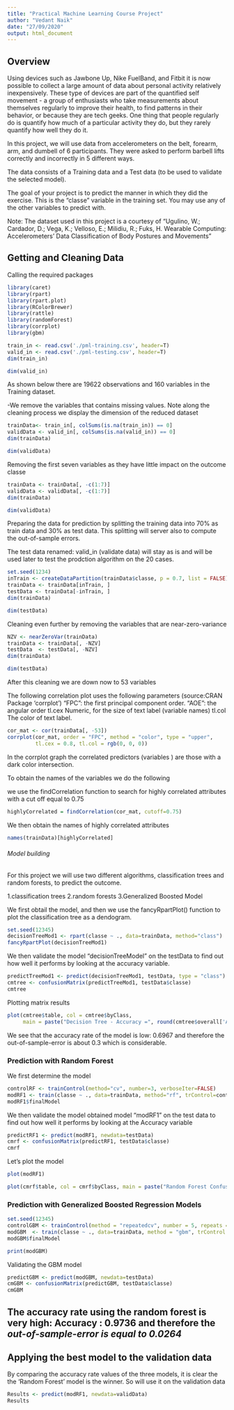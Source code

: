 ```yaml
---
title: "Practical Machine Learning Course Project"
author: "Vedant Naik"
date: "27/09/2020"
output: html_document
---
```


## Overview
Using devices such as Jawbone Up, Nike FuelBand, and Fitbit it is now possible to collect a large amount of data about personal activity relatively inexpensively. These type of devices are part of the quantified self movement - a group of enthusiasts who take measurements about themselves regularly to improve their health, to find patterns in their behavior, or because they are tech geeks. One thing that people regularly do is quantify how much of a particular activity they do, but they rarely quantify how well they do it.

In this project, we will use data from accelerometers on the belt, forearm, arm, and dumbell of 6 participants. They were asked to perform barbell lifts correctly and incorrectly in 5 different ways.

The data consists of a Training data and a Test data (to be used to validate the selected model).

The goal of your project is to predict the manner in which they did the exercise. This is the “classe” variable in the training set. You may use any of the other variables to predict with.

Note: The dataset used in this project is a courtesy of “Ugulino, W.; Cardador, D.; Vega, K.; Velloso, E.; Milidiu, R.; Fuks, H. Wearable Computing: Accelerometers’ Data Classification of Body Postures and Movements”

## Getting and Cleaning Data

Calling the required packages
```r
library(caret)
library(rpart)
library(rpart.plot)
library(RColorBrewer)
library(rattle)
library(randomForest)
library(corrplot)
library(gbm)
```
```r
train_in <- read.csv('./pml-training.csv', header=T)
valid_in <- read.csv('./pml-testing.csv', header=T)
dim(train_in)
```
```r
dim(valid_in)
```
As shown below there are 19622 observations and 160 variables in the Training dataset.

  -We remove the variables that contains missing values. Note along the cleaning process we display the dimension of the reduced dataset

```r
trainData<- train_in[, colSums(is.na(train_in)) == 0]
validData <- valid_in[, colSums(is.na(valid_in)) == 0]
dim(trainData)
```
```r
dim(validData)
```
Removing the first seven variables as they have little impact on the outcome classe
```r
trainData <- trainData[, -c(1:7)]
validData <- validData[, -c(1:7)]
dim(trainData)
```
```r
dim(validData)
```
Preparing the data for prediction by splitting the training data into 70% as train data and 30% as test data. This splitting will server also to compute the out-of-sample errors.


  The test data renamed: valid_in (validate data) will stay as is and will be used later to test the prodction algorithm on the 20 cases.
```r
set.seed(1234) 
inTrain <- createDataPartition(trainData$classe, p = 0.7, list = FALSE)
trainData <- trainData[inTrain, ]
testData <- trainData[-inTrain, ]
dim(trainData)
```
```r
dim(testData)
```
Cleaning even further by removing the variables that are near-zero-variance
```r
NZV <- nearZeroVar(trainData)
trainData <- trainData[, -NZV]
testData  <- testData[, -NZV]
dim(trainData)
```
```r
dim(testData)
```
After this cleaning we are down now to 53 variables


  The following correlation plot uses the following parameters (source:CRAN Package ‘corrplot’) “FPC”: the first principal component order. “AOE”: the angular order tl.cex Numeric, for the size of text label (variable names) tl.col The color of text label.
```r
cor_mat <- cor(trainData[, -53])
corrplot(cor_mat, order = "FPC", method = "color", type = "upper", 
         tl.cex = 0.8, tl.col = rgb(0, 0, 0))
```
In the corrplot graph the correlated predictors (variables ) are those with a dark color intersection.

To obtain the names of the variables we do the following

we use the findCorrelation function to search for highly correlated attributes with a cut off equal to 0.75
```r
highlyCorrelated = findCorrelation(cor_mat, cutoff=0.75)
```
We then obtain the names of highly correlated attributes
```r
names(trainData)[highlyCorrelated]
```
###### Model building
For this project we will use two different algorithms, classification trees and random forests, to predict the outcome.

 1.classification trees
 2.random forests
 3.Generalized Boosted Model

  We first obtail the model, and then we use the fancyRpartPlot() function to plot the classification tree as a dendogram.
```r
set.seed(12345)
decisionTreeMod1 <- rpart(classe ~ ., data=trainData, method="class")
fancyRpartPlot(decisionTreeMod1)
```
We then validate the model “decisionTreeModel” on the testData to find out how well it performs by looking at the accuracy variable.

```r
predictTreeMod1 <- predict(decisionTreeMod1, testData, type = "class")
cmtree <- confusionMatrix(predictTreeMod1, testData$classe)
cmtree
```
Plotting matrix results
```r
plot(cmtree$table, col = cmtree$byClass, 
     main = paste("Decision Tree - Accuracy =", round(cmtree$overall['Accuracy'], 4)))
```
We see that the accuracy rate of the model is low: 0.6967 and therefore the out-of-sample-error is about 0.3 which is considerable.

### Prediction with Random Forest
We first determine the model
```r
controlRF <- trainControl(method="cv", number=3, verboseIter=FALSE)
modRF1 <- train(classe ~ ., data=trainData, method="rf", trControl=controlRF)
modRF1$finalModel
```
We then validate the model obtained model “modRF1” on the test data to find out how well it performs by looking at the Accuracy variable
```r
predictRF1 <- predict(modRF1, newdata=testData)
cmrf <- confusionMatrix(predictRF1, testData$classe)
cmrf
```
Let’s plot the model
```r
plot(modRF1)
```
```r
plot(cmrf$table, col = cmrf$byClass, main = paste("Random Forest Confusion Matrix: Accuracy =", round(cmrf$overall['Accuracy'], 4)))
```
### Prediction with Generalized Boosted Regression Models
```r
set.seed(12345)
controlGBM <- trainControl(method = "repeatedcv", number = 5, repeats = 1)
modGBM  <- train(classe ~ ., data=trainData, method = "gbm", trControl = controlGBM, verbose = FALSE)
modGBM$finalModel
```
```r
print(modGBM)
```
Validating the GBM model
```r
predictGBM <- predict(modGBM, newdata=testData)
cmGBM <- confusionMatrix(predictGBM, testData$classe)
cmGBM
```

## The accuracy rate using the random forest is very high: Accuracy : 0.9736 and therefore the *out-of-sample-error is equal to 0.0264*
## Applying the best model to the validation data
By comparing the accuracy rate values of the three models, it is clear the the ‘Random Forest’ model is the winner. So will use it on the validation data
```r
Results <- predict(modRF1, newdata=validData)
Results
```

